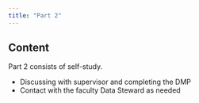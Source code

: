 ```yaml
---
title: "Part 2"
---
```


## Content

Part 2 consists of self-study.

- Discussing with supervisor and completing the DMP
- Contact with the faculty Data Steward as needed